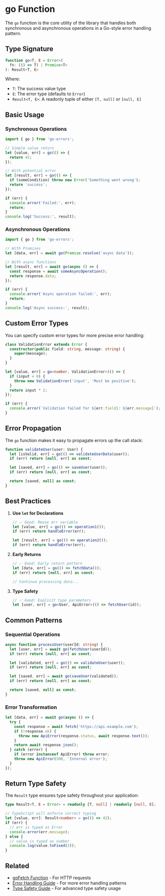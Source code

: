 # go Function

The `go` function is the core utility of the library that handles both synchronous and asynchronous operations in a Go-style error handling pattern.

## Type Signature

```typescript
function go<T, E = Error>(
  fn: (() => T) | Promise<T>
): Result<T, E>
```

Where:
- `T`: The success value type
- `E`: The error type (defaults to `Error`)
- `Result<T, E>`: A readonly tuple of either `[T, null]` or `[null, E]`

## Basic Usage

### Synchronous Operations

```typescript
import { go } from 'go-errors';

// Simple value return
let [value, err] = go(() => {
  return 42;
});

// With potential error
let [result, err] = go(() => {
  if (someCondition) throw new Error('Something went wrong');
  return 'success';
});

if (err) {
  console.error('Failed:', err);
  return;
}
console.log('Success:', result);
```

### Asynchronous Operations

```typescript
import { go } from 'go-errors';

// With Promises
let [data, err] = await go(Promise.resolve('async data'));

// With async functions
let [result, err] = await go(async () => {
  const response = await someAsyncOperation();
  return response.data;
});

if (err) {
  console.error('Async operation failed:', err);
  return;
}
console.log('Async success:', result);
```

## Custom Error Types

You can specify custom error types for more precise error handling:

```typescript
class ValidationError extends Error {
  constructor(public field: string, message: string) {
    super(message);
  }
}

let [value, err] = go<number, ValidationError>(() => {
  if (input < 0) {
    throw new ValidationError('input', 'Must be positive');
  }
  return input * 2;
});

if (err) {
  console.error(`Validation failed for ${err.field}: ${err.message}`);
}
```

## Error Propagation

The `go` function makes it easy to propagate errors up the call stack:

```typescript
function validateUser(user: User) {
  let [isValid, err] = go(() => validateUserData(user));
  if (err) return [null, err] as const;

  let [saved, err] = go(() => saveUser(user));
  if (err) return [null, err] as const;

  return [saved, null] as const;
}
```

## Best Practices

1. **Use `let` for Declarations**
   ```typescript
   // ✅ Good: Reuse err variable
   let [value, err] = go(() => operation1());
   if (err) return handleError(err);

   let [result, err] = go(() => operation2());
   if (err) return handleError(err);
   ```

2. **Early Returns**
   ```typescript
   // ✅ Good: Early return pattern
   let [data, err] = go(() => fetchData());
   if (err) return [null, err] as const;

   // Continue processing data...
   ```

3. **Type Safety**
   ```typescript
   // ✅ Good: Explicit type parameters
   let [user, err] = go<User, ApiError>(() => fetchUser(id));
   ```

## Common Patterns

### Sequential Operations

```typescript
async function processUser(userId: string) {
  let [user, err] = await go(fetchUser(userId));
  if (err) return [null, err] as const;

  let [validated, err] = go(() => validateUser(user));
  if (err) return [null, err] as const;

  let [saved, err] = await go(saveUser(validated));
  if (err) return [null, err] as const;

  return [saved, null] as const;
}
```

### Error Transformation

```typescript
let [data, err] = await go(async () => {
  try {
    const response = await fetch('https://api.example.com');
    if (!response.ok) {
      throw new ApiError(response.status, await response.text());
    }
    return await response.json();
  } catch (error) {
    if (error instanceof ApiError) throw error;
    throw new ApiError(500, 'Internal error');
  }
});
```

## Return Type Safety

The `Result` type ensures type safety throughout your application:

```typescript
type Result<T, E = Error> = readonly [T, null] | readonly [null, E];

// TypeScript will enforce correct typing
let [value, err]: Result<number> = go(() => 42);
if (err) {
  // err is typed as Error
  console.error(err.message);
} else {
  // value is typed as number
  console.log(value.toFixed(2));
}
```

## Related

- [goFetch Function](/docs/api-reference/go-fetch) - For HTTP requests
- [Error Handling Guide](/docs/guides/error-handling) - For more error handling patterns
- [Type Safety Guide](/docs/guides/type-safety) - For advanced type safety usage 